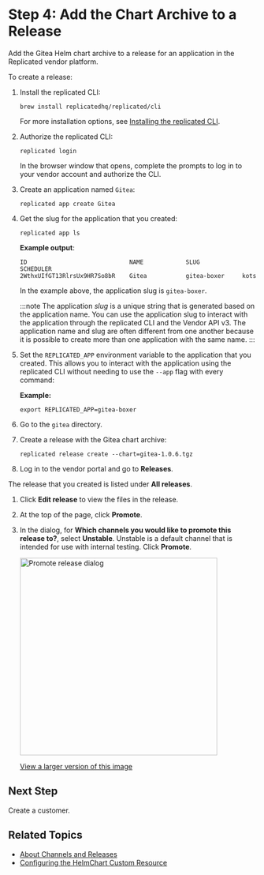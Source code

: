 # Step 4: Add the Chart Archive to a Release

Add the Gitea Helm chart archive to a release for an application in the Replicated vendor platform.

To create a release:

1. Install the replicated CLI:

   ```
   brew install replicatedhq/replicated/cli
   ```
   For more installation options, see [Installing the replicated CLI](/reference/replicated-cli-installing).

1. Authorize the replicated CLI:

   ```
   replicated login
   ```
   In the browser window that opens, complete the prompts to log in to your vendor account and authorize the CLI.

1. Create an application named `Gitea`:

   ```
   replicated app create Gitea
   ```

1. Get the slug for the application that you created:

   ```
   replicated app ls
   ```
   **Example output**:
   ```
   ID                             NAME            SLUG            SCHEDULER
   2WthxUIfGT13RlrsUx9HR7So8bR    Gitea           gitea-boxer     kots
   ```
   In the example above, the application slug is `gitea-boxer`.

   :::note
   The application _slug_ is a unique string that is generated based on the application name. You can use the application slug to interact with the application through the replicated CLI and the Vendor API v3. The application name and slug are often different from one another because it is possible to create more than one application with the same name.
   :::

1. Set the `REPLICATED_APP` environment variable to the application that you created. This allows you to interact with the application using the replicated CLI without needing to use the `--app` flag with every command:

   **Example:**

   ```
   export REPLICATED_APP=gitea-boxer
   ```

1. Go to the `gitea` directory.

1. Create a release with the Gitea chart archive:

   ```
   replicated release create --chart=gitea-1.0.6.tgz
   ```

1. Log in to the vendor portal and go to **Releases**.

  The release that you created is listed under **All releases**.

1. Click **Edit release** to view the files in the release.

1. At the top of the page, click **Promote**.

1. In the dialog, for **Which channels you would like to promote this release to?**, select **Unstable**. Unstable is a default channel that is intended for use with internal testing. Click **Promote**.

   <img alt="Promote release dialog" src="/images/release-promote.png" width="400px"/>

   [View a larger version of this image](/images/release-promote.png)    

## Next Step

Create a customer.

## Related Topics

* [About Channels and Releases](/vendor/releases-about)
* [Configuring the HelmChart Custom Resource](/vendor/helm-native-v2-using)